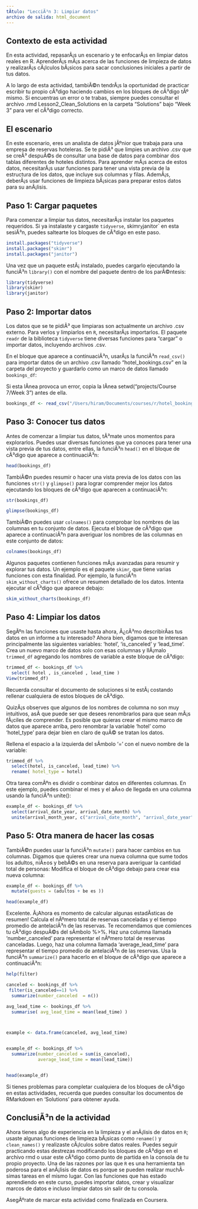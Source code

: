 ```yaml
---
tÃ­tulo: "LecciÃ³n 3: Limpiar datos"
archivo de salida: html_document
---
```


## Contexto de esta actividad

En esta actividad, repasarÃ¡s un escenario y te enfocarÃ¡s en limpiar datos reales en R. AprenderÃ¡s mÃ¡s acerca de las funciones de limpieza de datos y realizarÃ¡s cÃ¡lculos bÃ¡sicos para sacar conclusiones iniciales a partir de tus datos.

A lo largo de esta actividad, tambiÃ©n tendrÃ¡s la oportunidad de practicar escribir tu propio cÃ³digo haciendo cambios en los bloques de cÃ³digo tÃº mismo. Si encuentras un error o te trabas, siempre puedes consultar el archivo .rmd Lesson2_Clean_Solutions en la carpeta "Solutions" bajo "Week 3" para ver el cÃ³digo correcto.

## El escenario

En este escenario, eres un analista de datos jÃºnior que trabaja para una empresa de reservas hoteleras. Se te pidiÃ³ que limpies un archivo .csv que se creÃ³ despuÃ©s de consultar una base de datos para combinar dos tablas diferentes de hoteles distintos. Para aprender mÃ¡s acerca de estos datos, necesitarÃ¡s usar funciones para tener una vista previa de la estructura de los datos, que incluye sus columnas y filas. AdemÃ¡s, deberÃ¡s usar funciones de limpieza bÃ¡sicas para preparar estos datos para su anÃ¡lisis.

## Paso 1: Cargar paquetes

Para comenzar a limpiar tus datos, necesitarÃ¡s instalar los paquetes requeridos. Si ya instalaste y cargaste `tidyverse`, skimr`y`janitor\` en esta sesiÃ³n, puedes saltearte los bloques de cÃ³digo en este paso.

```r
install.packages("tidyverse")
install.packages("skimr")
install.packages("janitor")
```

Una vez que un paquete estÃ¡ instalado, puedes cargarlo ejecutando la funciÃ³n `library()` con el nombre del paquete dentro de los parÃ©ntesis:

```r
library(tidyverse)
library(skimr)
library(janitor)
```

## Paso 2: Importar datos

Los datos que se te pidiÃ³ que limpiaras son actualmente un archivo .csv externo. Para verlos y limpiarlos en `R`, necesitarÃ¡s importarlos. El paquete `readr` de la biblioteca `tidyverse` tiene diversas funciones para "cargar" o importar datos, incluyendo archivos .csv.

En el bloque que aparece a continuaciÃ³n, usarÃ¡s la funciÃ³n `read_csv()` para importar datos de un archivo .csv llamado "hotel_bookings.csv" en la carpeta del proyecto y guardarlo como un marco de datos llamado `bookings_df`:

Si esta lÃ­nea provoca un error, copia la lÃ­nea setwd("projects/Course 7/Week 3") antes de ella.

```r
bookings_df <- read_csv("/Users/hiram/Documents/courses/r/hotel_bookings.csv", locale = locale(encoding='latin1'))
```

## Paso 3: Conocer tus datos

Antes de comenzar a limpiar tus datos, tÃ³mate unos momentos para explorarlos. Puedes usar diversas funciones que ya conoces para tener una vista previa de tus datos, entre ellas, la funciÃ³n `head()` en el bloque de cÃ³digo que aparece a continuaciÃ³n:

```r
head(bookings_df)
```

TambiÃ©n puedes resumir o hacer una vista previa de los datos con las funciones `str()` y `glimpse()` para lograr comprender mejor los datos ejecutando los bloques de cÃ³digo que aparecen a continuaciÃ³n:

```r
str(bookings_df)
```

```r
glimpse(bookings_df)
```

TambiÃ©n puedes usar `colnames()` para comprobar los nombres de las columnas en tu conjunto de datos. Ejecuta el bloque de cÃ³digo que aparece a continuaciÃ³n para averiguar los nombres de las columnas en este conjunto de datos:

```r
colnames(bookings_df)
```

Algunos paquetes contienen funciones mÃ¡s avanzadas para resumir y explorar tus datos. Un ejemplo es el paquete `skimr`, que tiene varias funciones con esta finalidad. Por ejemplo, la funciÃ³n `skim_without_charts()` ofrece un resumen detallado de los datos. Intenta ejecutar el cÃ³digo que aparece debajo:

```r
skim_without_charts(bookings_df)
```

## Paso 4: Limpiar los datos

SegÃºn las funciones que usaste hasta ahora, Â¿cÃ³mo describirÃ­as tus datos en un informe a tu interesado? Ahora bien, digamos que te interesan principalmente las siguientes variables: 'hotel', 'is_canceled' y 'lead_time'. Crea un nuevo marco de datos solo con esas columnas y llÃ¡malo `trimmed_df` agregando los nombres de variable a este bloque de cÃ³digo:

```r
trimmed_df <- bookings_df %>% 
  select( hotel , is_canceled , lead_time )
View(trimmed_df)
```

Recuerda consultar el documento de soluciones si te estÃ¡ costando rellenar cualquiera de estos bloques de cÃ³digo.

QuizÃ¡s observes que algunos de los nombres de columna no son muy intuitivos, asÃ­ que puede ser que desees renombrarlos para que sean mÃ¡s fÃ¡ciles de comprender. Es posible que quieras crear el mismo marco de datos que aparece arriba, pero renombrar la variable 'hotel' como 'hotel_type' para dejar bien en claro de quÃ© se tratan los datos.

Rellena el espacio a la izquierda del sÃ­mbolo '=' con el nuevo nombre de la variable:

```r
trimmed_df %>% 
  select(hotel, is_canceled, lead_time) %>% 
  rename( hotel_type = hotel)
```

Otra tarea comÃºn es dividir o combinar datos en diferentes columnas. En este ejemplo, puedes combinar el mes y el aÃ±o de llegada en una columna usando la funciÃ³n unite():

```r
example_df <- bookings_df %>%
  select(arrival_date_year, arrival_date_month) %>% 
  unite(arrival_month_year, c("arrival_date_month", "arrival_date_year"), sep = " ")
```

## Paso 5: Otra manera de hacer las cosas

TambiÃ©n puedes usar la funciÃ³n `mutate()` para hacer cambios en tus columnas. Digamos que quieres crear una nueva columna que sume todos los adultos, niÃ±os y bebÃ©s en una reserva para averiguar la cantidad total de personas: Modifica el bloque de cÃ³digo debajo para crear esa nueva columna:

```r
example_df <- bookings_df %>%
  mutate(guests = (adultos + be es ))

head(example_df)
```

Excelente. Â¡Ahora es momento de calcular algunas estadÃ­sticas de resumen! Calcula el nÃºmero total de reservas canceladas y el tiempo promedio de antelaciÃ³n de las reservas. Te recomendamos que comiences tu cÃ³digo despuÃ©s del sÃ­mbolo %\>%. Haz una columna llamada 'number_canceled' para representar el nÃºmero total de reservas canceladas. Luego, haz una columna llamada 'average_lead_time' para representar el tiempo promedio de antelaciÃ³n de las reservas. Usa la funciÃ³n `summarize()` para hacerlo en el bloque de cÃ³digo que aparece a continuaciÃ³n:

```r

help(filter)

canceled <- bookings_df %>%
 filter(is_canceled==1) %>%  
  summarize(number_canceled  = n())

avg_lead_time <- bookings_df %>% 
  summarise( avg_lead_time = mean(lead_time) )



example <- data.frame(canceled, avg_lead_time)


example_df <- bookings_df %>%
  summarize(number_canceled = sum(is_canceled),
            average_lead_time = mean(lead_time))


head(example_df)
```

Si tienes problemas para completar cualquiera de los bloques de cÃ³digo en estas actividades, recuerda que puedes consultar los documentos de RMarkdown en 'Solutions' para obtener ayuda.

## ConclusiÃ³n de la actividad

Ahora tienes algo de experiencia en la limpieza y el anÃ¡lisis de datos en `R`; usaste algunas funciones de limpieza bÃ¡sicas como `rename()` y `clean_names()` y realizaste cÃ¡lculos sobre datos reales. Puedes seguir practicando estas destrezas modificando los bloques de cÃ³digo en el archivo rmd o usar este cÃ³digo como punto de partida en la consola de tu propio proyecto. Una de las razones por las que `R` es una herramienta tan poderosa para el anÃ¡lisis de datos es porque se pueden realizar muchÃ­simas tareas en el mismo lugar. Con las funciones que has estado aprendiendo en este curso, puedes importar datos, crear y visualizar marcos de datos e incluso limpiar datos sin salir de tu consola.

AsegÃºrate de marcar esta actividad como finalizada en Coursera.
